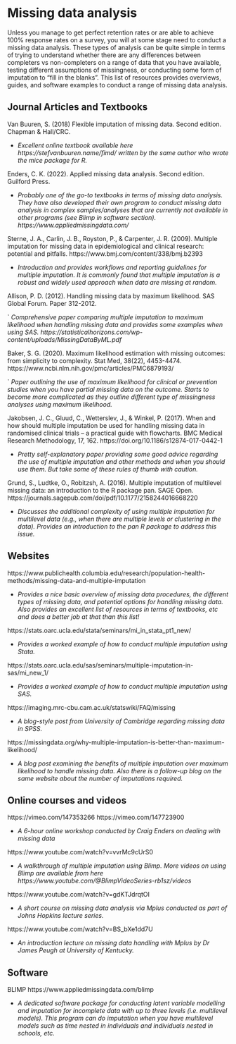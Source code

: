 # Missing data analysis

Unless you manage to get perfect retention rates or are able to achieve 100% response rates on a survey, you will at some stage need to conduct a missing data analysis. These types of analysis can be quite simple in terms of trying to understand whether there are any differences between completers vs non-completers on a range of data that you have available, testing different assumptions of missingness, or conducting some form of imputation to "fill in the blanks". This list of resources provides overviews, guides, and software examples to conduct a range of missing data analysis.   

## Journal Articles and Textbooks
Van Buuren, S. (2018) Flexible imputation of missing data. Second edition. Chapman & Hall/CRC. 

-	*Excellent online textbook available here https://stefvanbuuren.name/fimd/ written by the same author who wrote the mice package for R. *

Enders, C. K. (2022). Applied missing data analysis. Second edition. Guilford Press. 

-	*Probably one of the go-to textbooks in terms of missing data analysis. They have also developed their own program to conduct missing data analysis in complex samples/analyses that are currently not available in other programs (see Blimp in software section). https://www.appliedmissingdata.com/ * 

Sterne, J. A., Carlin, J. B., Royston, P., & Carpenter, J. R. (2009). Multiple imputation for missing data in epidemiological and clinical research: potential and pitfalls. https://www.bmj.com/content/338/bmj.b2393  

-	*Introduction and provides workflows and reporting guidelines for multiple imputation. It is commonly found that multiple imputation is a robust and widely used approach when data are missing at random.*

Allison, P. D. (2012). Handling missing data by maximum likelihood. SAS Global Forum. Paper 312-2012.

`	*Comprehensive paper comparing multiple imputation to maximum likelihood when handling missing data and provides some examples when using SAS. https://statisticalhorizons.com/wp-content/uploads/MissingDataByML.pdf *

Baker, S. G. (2020). Maximum likelihood estimation with missing outcomes: from simplicity to complexity. Stat Med, 38(22), 4453-4474. https://www.ncbi.nlm.nih.gov/pmc/articles/PMC6879193/ 

`	*Paper outlining the use of maximum likelihood for clinical or prevention studies when you have partial missing data on the outcome. Starts to become more complicated as they outline different type of missingness analyses using maximum likelihood. *

Jakobsen, J. C., Gluud, C., Wetterslev, J., & Winkel, P. (2017). When and how should multiple imputation be used for handling missing data in randomised clinical trials – a practical guide with flowcharts. BMC Medical Research Methodology, 17, 162. https://doi.org/10.1186/s12874-017-0442-1 

-	*Pretty self-explanatory paper providing some good advice regarding the use of multiple imputation and other methods and when you should use them. But take some of these rules of thumb with caution. *

Grund, S., Ludtke, O., Robitzsh, A. (2016). Multiple imputation of multilevel missing data: an introduction to the R package pan. SAGE Open. https://journals.sagepub.com/doi/pdf/10.1177/2158244016668220 

-	*Discusses the additional complexity of using multiple imputation for multilevel data (e.g., when there are multiple levels or clustering in the data). Provides an introduction to the pan R package to address this issue. *

## Websites

https://www.publichealth.columbia.edu/research/population-health-methods/missing-data-and-multiple-imputation

-	*Provides a nice basic overview of missing data procedures, the different types of missing data, and potential options for handling missing data. Also provides an excellent list of resources in terms of textbooks, etc and does a better job at that than this list! *

https://stats.oarc.ucla.edu/stata/seminars/mi_in_stata_pt1_new/

-	*Provides a worked example of how to conduct multiple imputation using Stata. *

https://stats.oarc.ucla.edu/sas/seminars/multiple-imputation-in-sas/mi_new_1/

-	*Provides a worked example of how to conduct multiple imputation using SAS.*

https://imaging.mrc-cbu.cam.ac.uk/statswiki/FAQ/missing

-	*A blog-style post from University of Cambridge regarding missing data in SPSS.*

https://missingdata.org/why-multiple-imputation-is-better-than-maximum-likelihood/

-	*A blog post examining the benefits of multiple imputation over maximum likelihood to handle missing data. Also there is a follow-up blog on the same website about the number of imputations required. *

## Online courses and videos

https://vimeo.com/147353266 
https://vimeo.com/147723900

-	*A 6-hour online workshop conducted by Craig Enders on dealing with missing data*

https://www.youtube.com/watch?v=vvrMc9cUrS0

-	*A walkthrough of multiple imputation using Blimp. More videos on using Blimp are available from here https://www.youtube.com/@BlimpVideoSeries-rb1sz/videos *

https://www.youtube.com/watch?v=gdKTJdrqtOI

-	*A short course on missing data analysis via Mplus conducted as part of Johns Hopkins lecture series. *

https://www.youtube.com/watch?v=BS_bXe1dd7U

-	*An introduction lecture on missing data handling with Mplus by Dr James Peugh at University of Kentucky.* 

## Software

BLIMP https://www.appliedmissingdata.com/blimp 

-	*A dedicated software package for conducting latent variable modelling and imputation for incomplete data with up to three levels (i.e. multilevel models). This program can do imputation when you have multilevel models such as time nested in individuals and individuals nested in schools, etc.  *

